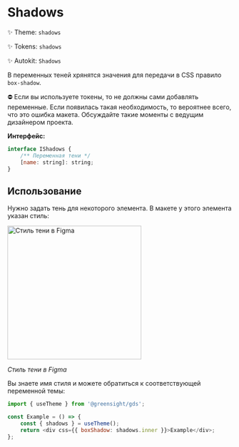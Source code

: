 
<Meta title="Dev / Shadows" />

# Shadows

✨ Theme: `shadows`

✨ Tokens: `shadows`

✨ Autokit: `Shadows`

В переменных теней хрянятся значения для передачи в CSS правило `box-shadow`.

⛔️ Если вы используете токены, то не должны сами добавлять переменные. Если появилась такая необходимость, то вероятнее всего, что это ошибка макета. Обсуждайте такие моменты с ведущим дизайнером проекта.

**Интерфейс:**

```js
interface IShadows {
    /** Переменная тени */
    [name: string]: string;
}
```

## Использование

Нужно задать тень для некоторого элемента. В макете у этого элемента указан стиль:

<img src="images/shadows/style.png" alt="Стиль тени в Figma" width="300" />

_Стиль тени в Figma_

Вы знаете имя стиля и можете обратиться к соответствующей переменной темы:

```js
import { useTheme } from '@greensight/gds';

const Example = () => {
    const { shadows } = useTheme();
    return <div css={{ boxShadow: shadows.inner }}>Example</div>;
};
```
